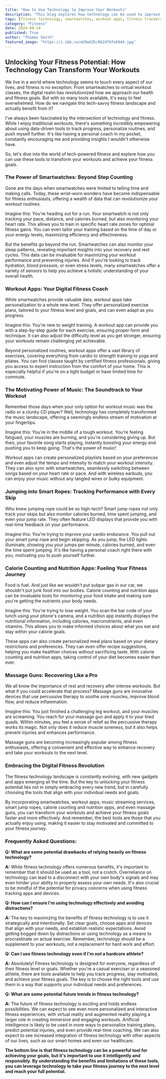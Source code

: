 ```yaml
---
title: "How to Use Technology to Improve Your Workouts"
description: "This blog explores how technology can be used to improve fitness routines. From smartwatches to fitness apps, discover tools that can help you track progress, personalize workouts, and stay motivated."
tags: [fitness technology, smartwatches, workout apps, fitness trackers, fitness gadgets, health technology, workout motivation, personalized fitness, fitness goals, health and wellness]
category: "Fitness"
date: 2024-09-14
published: True
author: "Thomas Smith"
featured_image: "https://i.ibb.co/mCBwhZh/662df6fe6944.jpg"
---
```


##  Unlocking Your Fitness Potential: How Technology Can Transform Your Workouts

We live in a world where technology seems to touch every aspect of our lives, and fitness is no exception. From smartwatches to
virtual workout classes, the digital realm has revolutionized how we approach our health and fitness goals. But with so many tools
available, it's easy to feel overwhelmed.  How do we navigate this tech-savvy fitness landscape and actually benefit from it?

I've always been fascinated by the intersection of technology and fitness. While I enjoy traditional workouts, there's something
incredibly empowering about using data-driven tools to track progress, personalize routines, and push myself further. It's like
having a personal coach in my pocket, constantly encouraging me and providing insights I wouldn't otherwise have.

So, let's dive into the world of tech-powered fitness and explore how you can use these tools to transform your workouts and
achieve your fitness goals.

### The Power of Smartwatches:  Beyond Step Counting

Gone are the days when smartwatches were limited to telling time and making calls. Today, these wrist-worn wonders have
become indispensable for fitness enthusiasts, offering a wealth of data that can revolutionize your workout routines.

Imagine this: You're heading out for a run.  Your smartwatch is not only tracking your pace, distance, and calories burned, but
also monitoring your heart rate.  This allows you to train in specific heart rate zones for optimal fitness gains.  You can
even tailor your training based on the time of day or your energy levels, maximizing efficiency and effectiveness.

But the benefits go beyond the run.  Smartwatches can also monitor your sleep patterns, revealing important insights into
your recovery and rest cycles.  This data can be invaluable for maximizing your workout performance and preventing
injuries.  And if you're looking to track hydration, blood pressure, or even stress levels, many smartwatches offer a variety of
sensors to help you achieve a holistic understanding of your overall health.

### Workout Apps:  Your Digital Fitness Coach

While smartwatches provide valuable data, workout apps take personalization to a whole new level.  They offer personalized
exercise plans, tailored to your fitness level and goals, and can even adapt as you progress.

Imagine this: You're new to weight training.  A workout app can provide you with a step-by-step guide for each exercise,
ensuring proper form and technique.  It can also adjust the difficulty level as you get stronger, ensuring your workouts
remain challenging yet achievable.

Beyond personalized routines, workout apps offer a vast library of exercises, covering everything from cardio to strength
training to yoga and pilates.  You can find classes taught by certified fitness professionals, giving you access to expert
instruction from the comfort of your home.  This is especially helpful if you're on a tight budget or have limited time for
commute.

### The Motivating Power of Music:  The Soundtrack to Your Workout

Remember those days when your only option for workout music was the radio or a clunky CD player?  Well, technology has
completely transformed the music landscape, offering a seemingly endless stream of motivation at your fingertips.

Imagine this: You're in the middle of a tough workout.  You're feeling fatigued, your muscles are burning, and you're
considering giving up.  But then, your favorite song starts playing, instantly boosting your energy and pushing you to
keep going.  That's the power of music!

Workout apps can create personalized playlists based on your preferences and even adjust the tempo and intensity to match
your workout intensity.  They can also sync with smartwatches, seamlessly switching between songs based on your heart
rate or pace.  And with wireless earbuds, you can enjoy your music without any tangled wires or bulky equipment.

### Jumping into Smart Ropes:  Tracking Performance with Every Skip

Who knew jumping rope could be so high-tech?  Smart jump ropes not only track your skips but also monitor calories burned,
time spent jumping, and even your jump rate.  They often feature LED displays that provide you with real-time feedback on
your performance.

Imagine this: You're trying to improve your cardio endurance.  You pull out your smart jump rope and begin skipping.  As
you jump, the LED lights illuminate, showing you your jumps per minute, calories burned, and even the time spent jumping.
It's like having a personal coach right there with you, motivating you to push yourself further.

### Calorie Counting and Nutrition Apps:  Fueling Your Fitness Journey

Food is fuel.  And just like we wouldn't put subpar gas in our car, we shouldn't put junk food into our bodies.  Calorie
counting and nutrition apps can be invaluable tools for monitoring your food intake and making sure you're getting the
nutrients your body needs.

Imagine this: You're trying to lose weight.  You scan the bar code of your lunch using your phone's camera, and a
nutrition app instantly displays the nutritional information, including calories, macronutrients, and even vitamins.  This
allows you to make informed choices about what you eat and stay within your calorie goals.

These apps can also create personalized meal plans based on your dietary restrictions and preferences.  They can even
offer recipe suggestions, helping you make healthier choices without sacrificing taste.  With calorie counting and nutrition
apps, taking control of your diet becomes easier than ever.

### Massage Guns:  Recovering Like a Pro

We all know the importance of rest and recovery after intense workouts.  But what if you could accelerate that process?
Massage guns are innovative devices that use percussive therapy to soothe sore muscles, improve blood flow, and reduce
inflammation.

Imagine this: You just finished a challenging leg workout, and your muscles are screaming.  You reach for your massage
gun and apply it to your tired quads.  Within minutes, you feel a sense of relief as the percussive therapy works its
magic.  Not only does it reduce muscle soreness, but it also helps prevent injuries and enhances performance.

Massage guns are becoming increasingly popular among fitness enthusiasts, offering a convenient and effective way to
enhance recovery and take your workouts to the next level.

### Embracing the Digital Fitness Revolution

The fitness technology landscape is constantly evolving, with new gadgets and apps emerging all the time.  But the key to
unlocking your fitness potential lies not in simply embracing every new trend, but in carefully choosing the tools that
align with your individual needs and goals.

By incorporating smartwatches, workout apps, music streaming services, smart jump ropes, calorie counting and nutrition
apps, and even massage guns, you can transform your workouts and achieve your fitness goals faster and more effectively.  And
remember, the best tools are those that you actually enjoy using, making it easier to stay motivated and committed to
your fitness journey.

### Frequently Asked Questions:

**Q: What are some potential drawbacks of relying heavily on fitness technology?**

**A:** While fitness technology offers numerous benefits, it's important to remember that it should be used as a tool, not a crutch.
Overreliance on technology can lead to a disconnect with your own body's signals and may even hinder your ability to properly
assess your own needs.  It's also crucial to be mindful of the potential for privacy concerns when using fitness tracking apps
and devices.

**Q: How can I ensure I'm using technology effectively and avoiding distractions?**

**A:** The key to maximizing the benefits of fitness technology is to use it strategically and intentionally.  Set clear goals,
choose apps and devices that align with your needs, and establish realistic expectations. Avoid getting bogged down by
distractions or using technology as a means to procrastinate on actual exercise. Remember, technology should be a
supplement to your workouts, not a replacement for hard work and effort.

**Q: Can I use fitness technology even if I'm not a hardcore athlete?**

**A:** Absolutely!  Fitness technology is designed for everyone, regardless of their fitness level or goals. Whether you're a
casual exerciser or a seasoned athlete, there are tools available to help you track progress, stay motivated, and achieve
your fitness goals. The key is to choose the right tools and use them in a way that supports your individual needs and
preferences.

**Q: What are some potential future trends in fitness technology?**

**A:**  The future of fitness technology is exciting and holds endless possibilities.  We can expect to see even more
personalized and interactive fitness experiences, with virtual reality and augmented reality playing a larger role in
creating immersive and engaging workouts. Artificial intelligence is likely to be used in more ways to personalize
training plans, predict potential injuries, and even provide real-time coaching.  We can also expect to see increased
integration of fitness technology with other aspects of our lives, such as our smart homes and even our healthcare.

**The bottom line is that fitness technology can be a powerful tool for achieving your goals, but it's important to use it
intelligently and responsibly.  By understanding the benefits and limitations of these tools, you can leverage technology to
take your fitness journey to the next level and reach your full potential.**
